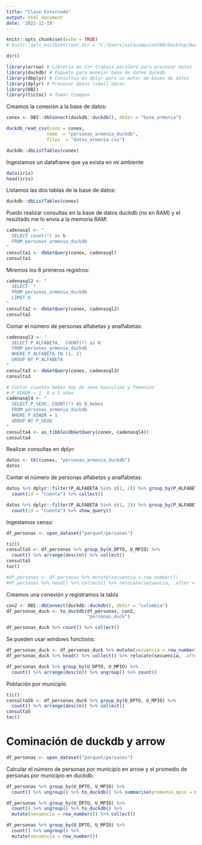 ---
title: "Clase Externado"
output: html_document
date: '2022-11-19'
---

```{r setup, include=FALSE}
knitr::opts_chunk$set(echo = TRUE)
# knitr::opts_knit$set(root.dir = "C:/Users/salacomputoh509/Desktop/Nueva carpeta/Nueva carpeta")

```


```{r}
dir()
```


```{r}
library(arrow) # Librería en C++ trabaja paralero para procesar datos
library(duckdb) # Paquete para manejar base de datos duckdb
library(dbplyr) # Consultas en dplyr para un motor de bases de datos
library(dplyr) # Procesar datos (small data)
library(DBI)
library(tictoc) # Tomar tiempos
```

Creamos la conexión a la base de datos:

```{r}
conex <- DBI::dbConnect(duckdb::duckdb(), dbdir = "base_armenia")
```




```{r}
duckdb_read_csv(conn = conex,
               name  = "personas_armenia_duckdb", 
               files  = "datos_armenia.csv")
```


```{r}
duckdb::dbListTables(conex)

```

Ingestamos un dataframe que ya exista en mi ambiente

```{r}
data(iris)
head(iris)
```


Listamos las dos tablas de la base de datos:

```{r}
duckdb::dbListTables(conex)

```
Puedo realizar consultas en la base de datos duckdb (no en RAM) y el resultado me lo envía a la memoria RAM:


```{r}
cadenasql <- "
  SELECT count(*) as N
  FROM personas_armenia_duckdb 
"
consulta1 <- dbGetQuery(conex, cadenasql)
consulta1
```

Miremos los 6 primeros registros:

```{r}
cadenasql2 <- "
  SELECT  *
  FROM personas_armenia_duckdb 
  LIMIT 6
"
consulta2 <- dbGetQuery(conex, cadenasql2)
consulta2
```


Contar el número de personas alfabetas y analfabetas:

```{r}
cadenasql3 <- "
  SELECT P_ALFABETA,  COUNT(*) as N
  FROM personas_armenia_duckdb 
  WHERE P_ALFABETA IN (1, 2)
  GROUP BY P_ALFABETA
"
consulta3 <- dbGetQuery(conex, cadenasql3)
consulta3
```



```{r}
# Contar cuantos bebes hay de sexo masculino y femenino
# P_EDADR = 1  0 a 5 años 
cadenasql4 <- "
  SELECT P_SEXO, COUNT(*) AS N_bebes
  FROM personas_armenia_duckdb 
  WHERE P_EDADR = 1 
  GROUP BY P_SEXO
"
consulta4 <- as_tibble(dbGetQuery(conex, cadenasql4))
consulta4
```


Realizar consultas en dplyr:


```{r}
datos <- tbl(conex, "personas_armenia_duckdb")
datos
```

Contar el número de personas alfabetas y analfabetas:

```{r}
datos %>% dplyr::filter(P_ALFABETA %in% c(1, 2)) %>% group_by(P_ALFABETA) %>%
  count(id = "Cuenta") %>% collect()
```

```{r}
datos %>% dplyr::filter(P_ALFABETA %in% c(1, 2)) %>% group_by(P_ALFABETA) %>%
  count(id = "Cuenta") %>% show_query()
```

Ingestamos censo:


```{r}
df_personas <- open_dataset("parquet/personas")
```


```{r}
tic()
consulta5 <- df_personas %>% group_by(U_DPTO, U_MPIO) %>%
  count() %>% arrange(desc(n)) %>% collect()
consulta5
toc()
```

```{r}
#df_personas <- df_personas %>% mutate(secuencia = row_number())
#df_personas %>% head() %>% collect() %>% relocate(secuencia, .after = "TIPO_REG")

```


Creamos una conexión y registramos la tabla 

```{r}
con2 <- DBI::dbConnect(duckdb::duckdb(), dbdir = "colombia")
df_personas_duck <- to_duckdb(df_personas, con2, 
                              "personas_duck")
```


```{r}
df_personas_duck %>% count() %>% collect()

```
Se pueden usar windows functions:

```{r}
df_personas_duck <- df_personas_duck %>% mutate(secuencia = row_number())
df_personas_duck %>% head() %>% collect() %>% relocate(secuencia, .after = "TIPO_REG")
```


```{r}
df_personas_duck %>% group_by(U_DPTO, U_MPIO) %>%
  count() %>% arrange(desc(n)) %>% ungroup() %>% count()
```

Población por municipio

```{r}
tic()
consulta5b <- df_personas_duck %>% group_by(U_DPTO, U_MPIO) %>%
  count() %>% arrange(desc(n)) %>% collect()
consulta5
toc()
```


# Cominación de duckdb y arrow


```{r}
df_personas <- open_dataset("parquet/personas")
```

Calcular el número de personas por municipio en arrow y el promedio de personas por municipio en duckdb:


```{r}
df_personas %>% group_by(U_DPTO, U_MPIO) %>%
  count() %>% ungroup() %>% to_duckdb() %>% summarise(promedio_mpio = mean(n))
```

```{r}
df_personas %>% group_by(U_DPTO, U_MPIO) %>%
  count() %>% ungroup() %>% to_duckdb() %>% 
  mutate(secuencia = row_number()) %>% collect()
```
```{r}
df_personas %>% group_by(U_DPTO, U_MPIO) %>%
  count() %>% ungroup() %>% 
  mutate(secuencia = row_number())
```


